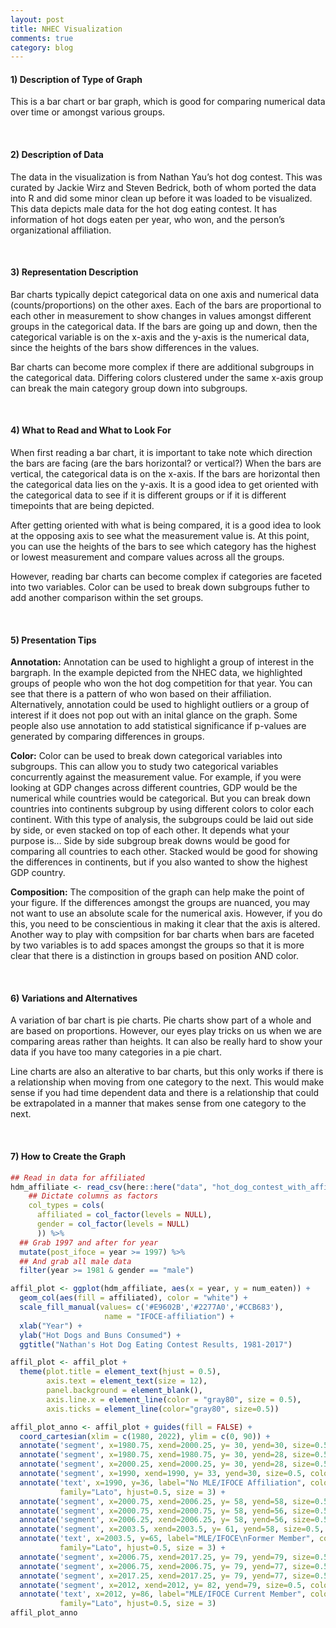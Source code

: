 ```yaml
---
layout: post
title: NHEC Visualization
comments: true
category: blog
---
```


#### 1) Description of Type of Graph

This is a bar chart or bar graph, which is good for comparing numerical data over time or amongst various groups.

<br>

#### 2) Description of Data

The data in the visualization is from Nathan Yau's hot dog contest. This was curated by Jackie Wirz and Steven Bedrick, both of whom ported the data into R and did some minor clean up before it was loaded to be visualized. This data depicts male data for the hot dog eating contest. It has information of hot dogs eaten per year, who won, and the person's organizational affiliation.

<br>

#### 3) Representation Description

Bar charts typically depict categorical data on one axis and numerical data (counts/proportions) on the other axes. Each of the bars are proportional to each other in measurement to show changes in values amongst different groups in the categorical data. If the bars are going up and down, then the categorical variable is on the x-axis and the y-axis is the numerical data, since the heights of the bars show differences in the values.

Bar charts can become more complex if there are additional subgroups in the categorical data. Differing colors clustered under the same x-axis group can break the main category group down into subgroups. 

<br>

#### 4) What to Read and What to Look For

When first reading a bar chart, it is important to take note which direction the bars are facing (are the bars horizontal? or vertical?) When the bars are vertical, the categorical data is on the x-axis. If the bars are horizontal then the categorical data lies on the y-axis. It is a good idea to get oriented with the categorical data to see if it is different groups or if it is different timepoints that are being depicted. 

After getting oriented with what is being compared, it is a good idea to look at the opposing axis to see what the measurement value is. At this point, you can use the heights of the bars to see which category has the highest or lowest measurement and compare values across all the groups.

However, reading bar charts can become complex if categories are faceted into two variables. Color can be used to break down subgroups futher to add another comparison within the set groups.

<br>

#### 5) Presentation Tips

**Annotation:** Annotation can be used to highlight a group of interest in the bargraph. In the example depicted from the NHEC data, we highlighted groups of people who won the hot dog competition for that year. You can see that there is a pattern of who won based on their affiliation. Alternatively, annotation could be used to highlight outliers or a group of interest if it does not pop out with an inital glance on the graph. Some people also use annotation to add statistical significance if p-values are generated by comparing differences in groups.

**Color:** Color can be used to break down categorical variables into subgroups. This can allow you to study two categorical variables concurrently against the measurement value. For example, if you were looking at GDP changes across different countries, GDP would be the numerical while countries would be categorical. But you can break down countries into continents subgroup by using different colors to color each continent. With this type of analysis, the subgroups could be laid out side by side, or even stacked on top of each other. It depends what your purpose is... Side by side subgroup break downs would be good for comparing all countries to each other. Stacked would be good for showing the differences in continents, but if you also wanted to show the highest GDP country.

**Composition:** The composition of the graph can help make the point of your figure. If the differences amongst the groups are nuanced, you may not want to use an absolute scale for the numerical axis. However, if you do this, you need to be conscientious in making it clear that the axis is altered. Another way to play with compsition for bar charts when bars are faceted by two variables is to add spaces amongst the groups so that it is more clear that there is a distinction in groups based on position AND color.

<br>

#### 6) Variations and Alternatives

A variation of bar chart is pie charts. Pie charts show part of a whole and are based on proportions. However, our eyes play tricks on us when we are comparing areas rather than heights. It can also be really hard to show your data if you have too many categories in a pie chart.

Line charts are also an alterative to bar charts, but this only works if there is a relationship when moving from one category to the next. This would make sense if you had time dependent data and there is a relationship that could be extrapolated in a manner that makes sense from one category to the next.

<br>

#### 7) How to Create the Graph 

```r
## Read in data for affiliated
hdm_affiliate <- read_csv(here::here("data", "hot_dog_contest_with_affiliation.csv"), 
    ## Dictate columns as factors                  
    col_types = cols(
      affiliated = col_factor(levels = NULL), 
      gender = col_factor(levels = NULL)
      )) %>% 
  ## Grab 1997 and after for year
  mutate(post_ifoce = year >= 1997) %>% 
  ## And grab all male data
  filter(year >= 1981 & gender == "male")

affil_plot <- ggplot(hdm_affiliate, aes(x = year, y = num_eaten)) + 
  geom_col(aes(fill = affiliated), color = "white") +
  scale_fill_manual(values= c('#E9602B','#2277A0','#CCB683'), 
                     name = "IFOCE-affiliation") +
  xlab("Year") +
  ylab("Hot Dogs and Buns Consumed") +
  ggtitle("Nathan's Hot Dog Eating Contest Results, 1981-2017") 

affil_plot <- affil_plot + 
  theme(plot.title = element_text(hjust = 0.5), 
        axis.text = element_text(size = 12), 
        panel.background = element_blank(),
        axis.line.x = element_line(color = "gray80", size = 0.5), 
        axis.ticks = element_line(color="gray80", size=0.5))

affil_plot_anno <- affil_plot + guides(fill = FALSE) +
  coord_cartesian(xlim = c(1980, 2022), ylim = c(0, 90)) +
  annotate('segment', x=1980.75, xend=2000.25, y= 30, yend=30, size=0.5, color="#CCB683")+
  annotate('segment', x=1980.75, xend=1980.75, y= 30, yend=28, size=0.5, color="#CCB683") +
  annotate('segment', x=2000.25, xend=2000.25, y= 30, yend=28, size=0.5, color="#CCB683") +
  annotate('segment', x=1990, xend=1990, y= 33, yend=30, size=0.5, color="#CCB683") +
  annotate('text', x=1990, y=36, label="No MLE/IFOCE Affiliation", color="#CCB683", 
           family="Lato", hjust=0.5, size = 3) +
  annotate('segment', x=2000.75, xend=2006.25, y= 58, yend=58, size=0.5, color="#2277A0") +
  annotate('segment', x=2000.75, xend=2000.75, y= 58, yend=56, size=0.5, color="#2277A0") +
  annotate('segment', x=2006.25, xend=2006.25, y= 58, yend=56, size=0.5, color="#2277A0") +
  annotate('segment', x=2003.5, xend=2003.5, y= 61, yend=58, size=0.5, color="#2277A0") +
  annotate('text', x=2003.5, y=65, label="MLE/IFOCE\nFormer Member", color="#2277A0", 
           family="Lato", hjust=0.5, size = 3) +
  annotate('segment', x=2006.75, xend=2017.25, y= 79, yend=79, size=0.5, color="#E9602B") +
  annotate('segment', x=2006.75, xend=2006.75, y= 79, yend=77, size=0.5, color="#E9602B") +
  annotate('segment', x=2017.25, xend=2017.25, y= 79, yend=77, size=0.5, color="#E9602B") +
  annotate('segment', x=2012, xend=2012, y= 82, yend=79, size=0.5, color="#E9602B") +
  annotate('text', x=2012, y=86, label="MLE/IFOCE Current Member", color="#E9602B", 
           family="Lato", hjust=0.5, size = 3)
affil_plot_anno
```

